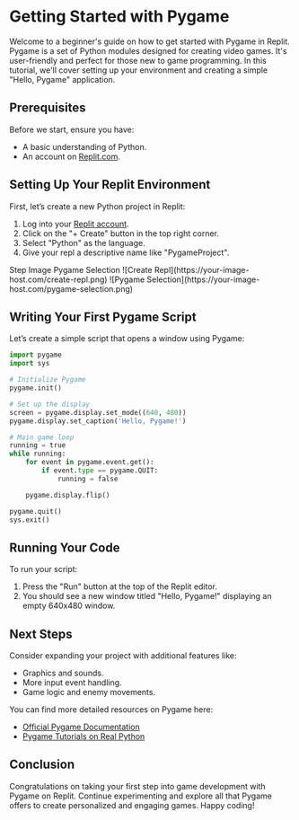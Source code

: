 
# Getting Started with Pygame

Welcome to a beginner's guide on how to get started with Pygame in Replit. Pygame is a set of Python modules designed for creating video games. It's user-friendly and perfect for those new to game programming. In this tutorial, we'll cover setting up your environment and creating a simple "Hello, Pygame" application.

## Prerequisites

Before we start, ensure you have:

- A basic understanding of Python.
- An account on [Replit.com](https://replit.com/).

## Setting Up Your Replit Environment

First, let’s create a new Python project in Replit:

1. Log into your [Replit account](https://replit.com/login).
2. Click on the "+ Create" button in the top right corner.
3. Select "Python" as the language.
4. Give your repl a descriptive name like "PygameProject".

<Tabs>
<TabList>
<Tab>Step Image</Tab>
<Tab>Pygame Selection</Tab>
</TabList>
<TabPanel>
![Create Repl](https://your-image-host.com/create-repl.png)
</TabPanel>
<TabPanel>
![Pygame Selection](https://your-image-host.com/pygame-selection.png)
</TabPanel>
</Tabs>

## Writing Your First Pygame Script

Let’s create a simple script that opens a window using Pygame:

```python
import pygame
import sys

# Initialize Pygame
pygame.init()

# Set up the display
screen = pygame.display.set_mode((640, 480))
pygame.display.set_caption('Hello, Pygame!')

# Main game loop
running = true
while running:
    for event in pygame.event.get():
        if event.type == pygame.QUIT:
            running = false

    pygame.display.flip()

pygame.quit()
sys.exit()
```

## Running Your Code

To run your script:

1. Press the "Run" button at the top of the Replit editor.
2. You should see a new window titled "Hello, Pygame!" displaying an empty 640x480 window.


## Next Steps

Consider expanding your project with additional features like:

- Graphics and sounds.
- More input event handling.
- Game logic and enemy movements.

You can find more detailed resources on Pygame here:

- [Official Pygame Documentation](https://www.pygame.org/docs/)
- [Pygame Tutorials on Real Python](https://realpython.com/pygame-a-primer/)

## Conclusion

Congratulations on taking your first step into game development with Pygame on Replit. Continue experimenting and explore all that Pygame offers to create personalized and engaging games. Happy coding!